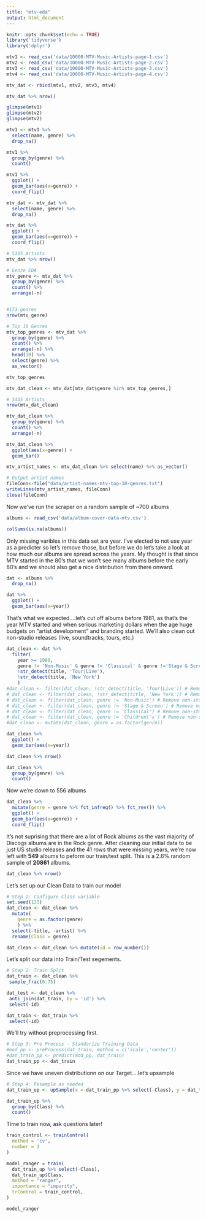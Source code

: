 ```yaml
---
title: "mtv-eda"
output: html_document
---
```


```r
knitr::opts_chunk$set(echo = TRUE)
library('tidyverse')
library('dplyr')
```

```r
mtv1 <- read_csv('data/10000-MTV-Music-Artists-page-1.csv')
mtv2 <- read_csv('data/10000-MTV-Music-Artists-page-2.csv')
mtv3 <- read_csv('data/10000-MTV-Music-Artists-page-3.csv')
mtv4 <- read_csv('data/10000-MTV-Music-Artists-page-4.csv')

mtv_dat <- rbind(mtv1, mtv2, mtv3, mtv4)

mtv_dat %>% nrow()

glimpse(mtv1)
glimpse(mtv2)
glimpse(mtv2)

```

```r
mtv1 <- mtv1 %>% 
  select(name, genre) %>%
  drop_na()

mtv1 %>%
  group_by(genre) %>%
  count()

mtv1 %>%
  ggplot() +
  geom_bar(aes(x=genre)) +
  coord_flip()
```

```r
mtv_dat <- mtv_dat %>% 
  select(name, genre) %>%
  drop_na()

mtv_dat %>%
  ggplot() +
  geom_bar(aes(x=genre)) +
  coord_flip()

# 5115 Artists
mtv_dat %>% nrow()

# Genre EDA
mtv_genre <- mtv_dat %>%
  group_by(genre) %>%
  count() %>%
  arrange(-n)


#171 genres
nrow(mtv_genre)

# Top 10 Genres
mtv_top_genres <- mtv_dat %>%
  group_by(genre) %>%
  count() %>%
  arrange(-n) %>%
  head(10) %>%
  select(genre) %>%
  as_vector()

mtv_top_genres

mtv_dat_clean <- mtv_dat[mtv_dat$genre %in% mtv_top_genres,]

# 3435 Artists
nrow(mtv_dat_clean)

mtv_dat_clean %>%
  group_by(genre) %>%
  count() %>%
  arrange(-n)

mtv_dat_clean %>%
  ggplot(aes(x=genre)) +
  geom_bar()

mtv_artist_names <- mtv_dat_clean %>% select(name) %>% as_vector()

# Output artist names
fileConn<-file("data/artist-names-mtv-top-10-genres.txt")
writeLines(mtv_artist_names, fileConn)
close(fileConn)

```

Now we've run the scraper on a random sample of ~700 albums
```r
albums <- read_csv('data/album-cover-data-mtv.csv')

colSums(is.na(albums))
```

Only missing varibles in this data set are year. I've elected to not use year as a predicter so let's remove those, but before we do let's take a look at how much our albums are spread across the years. My thought is that since MTV started in the 80's that we won't see many albums before the early 80's and we should also get a nice distribution from there onward.
```r
dat <- albums %>%
  drop_na()

dat %>%
  ggplot() +
  geom_bar(aes(x=year))
```

That's what we expected....let's cut off albums before 1981, as that's the year MTV started and when serious marketing dollars when the age huge budgets on "artist development" and branding started. We'll also clean out non-studio releases (live, soundtracks, tours, etc.)
```r
dat_clean <- dat %>%
  filter(
    year >= 1980,
    genre != 'Non-Music' & genre != 'Classical' & genre !='Stage & Screen' ,
    !str_detect(title, 'Tour|Live'),
    !str_detect(title, 'New York')
    ) 
#dat_clean <- filter(dat_clean, !str_detect(title, 'Tour|Live')) # Remove more non-studio releases
# dat_clean <- filter(dat_clean, !str_detect(title, 'New York')) # Remove other live albums
# dat_clean <- filter(dat_clean, genre != 'Non-Music') # Remove non-studio release genres
# dat_clean <- filter(dat_clean, genre != 'Stage & Screen') # Remove non-studio release genres
# dat_clean <- filter(dat_clean, genre != 'Classical') # Remove non-studio release genres
# dat_clean <- filter(dat_clean, genre != 'Children\'s') # Remove non-studio release genres
#dat_clean <- mutate(dat_clean, genre = as.factor(genre))

dat_clean %>%
  ggplot() +
  geom_bar(aes(x=year))
```

```r

dat_clean %>% nrow()

dat_clean %>%
  group_by(genre) %>%
  count()
```

Now we're down to 556 albums
```r
dat_clean %>%
  mutate(genre = genre %>% fct_infreq() %>% fct_rev()) %>%
  ggplot() +
  geom_bar(aes(x=genre)) +
  coord_flip()
```

It's not suprising that there are a lot of Rock albums as the vast majority of Discogs albums are in the Rock genre. After cleaning our initial data to be just US studio releases and the 41 rows that were missing years, we're now left with **549** albums to peform our train/test split. This is a 2.6% random sample of **20861** albums.

```r
dat_clean %>% nrow()
```

Let's set up our Clean Data to train our model
```r
# Step 1: Configure Class variable 
set.seed(123)
dat_clean <- dat_clean %>% 
  mutate(
    genre = as.factor(genre)
    ) %>% 
  select(-title, -artist) %>%
  rename(Class = genre)

dat_clean <- dat_clean %>% mutate(id = row_number()) 
```

Let's split our data into Train/Test segements.
```r
# Step 2: Train Split
dat_train <- dat_clean %>%
 sample_frac(0.75)

dat_test <- dat_clean %>%
 anti_join(dat_train, by = 'id') %>%
 select(-id)

dat_train <- dat_train %>%
 select(-id)
```

We'll try without preprocessing first.
```r
# Step 3: Pre Process - Standarize Training Data
#mod_pp <- preProcess(dat_train, method = c('scale','center'))
#dat_train_pp <- predict(mod_pp, dat_train) 
dat_train_pp <- dat_train
```

Since we have uneven distributionn on our Target....let's upsample
```r
# Step 4: Resample as needed
dat_train_up <- upSample(x = dat_train_pp %>% select(-Class), y = dat_train_pp$Class)

dat_train_up %>%
  group_by(Class) %>%
  count()
```

Time to train now, ask questions later!
```r
train_control <- trainControl(
  method = 'cv',
  number = 3
)

model_ranger = train(
  dat_train_up %>% select(-Class),
  dat_train_up$Class,
  method = "ranger",
  importance = "impurity",
  trControl = train_control,
)

model_ranger
```


```r

```


